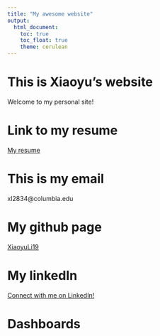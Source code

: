 ```yaml
---
title: "My awesome website"
output: 
  html_document:
    toc: true
    toc_float: true
    theme: cerulean
---
```


# This is Xiaoyu's website

Welcome to my personal site!

# Link to my resume

[My resume](Resume.html)

# This is my email

xl2834@columbia.edu

# My github page

[XiaoyuLi19](https://github.com/XiaoyuLi19)

# My linkedIn

[Connect with me on LinkedIn!](https://www.linkedin.com/in/xiaoyu-li-05812b196/)

# Dashboards
